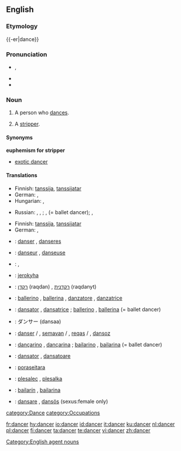 ==English==

===Etymology===
{{-er|dance}}

===Pronunciation===
* {{a|UK}} {{IPA|/ˈdæns.ə(ɹ)/}}, {{SAMPA|/"d{ns.@(r)/}}
* {{audio|en-us-dancer.ogg|Audio (US)}}
* {{rhymes|ɑːnsə(r)}}

===Noun===
{{wikipedia}}
{{en-noun}}

# A person who [[dances]].
# {{euphemism}} A [[stripper]].

====Synonyms====
'''euphemism for stripper'''
* [[exotic dancer]]

====Translations====
{{trans-top|person who dances}}
* Finnish: [[tanssija]], [[tanssijatar]]
* German: {{t+|de|Tänzerin|f}}, {{t+|de|Tänzer|m}}
* Hungarian: {{t|hu|táncos}} {{m}}, {{t|hu|táncosnő}} {{f}}
{{trans-mid}}
* Russian: {{t|ru|танцор|m|sc=Cyrl|tr=tancór}}, {{t|ru|танцовщик|m|sc=Cyrl|tr=tancóvš'ik}}, {{t|ru|танцовщица|f|sc=Cyrl|tr=tancóvš'ica}}; {{t|ru|балерун|m|sc=Cyrl|tr=bal'erún}}, {{t|ru|балерина|f|sc=Cyrl|tr=bal'erína}} (= ballet dancer); {{t|ru|плясун|m|sc=Cyrl|tr=pl'asún}}, {{t|ru|плясунья|f|sc=Cyrl|tr=pl'asún'ja}}
{{trans-bottom}}

{{trans-top|euphemism for stripper}}
* Finnish: [[tanssija]], [[tanssijatar]]
* German: {{t+|de|Tänzerin|f}}, {{t+|de|Tänzer|m}}
{{trans-mid}}
{{trans-bottom}}

{{checktrans-top}}
* {{ttbc|Dutch}}: [[danser]] {{m}}, [[danseres]] {{f}}
* {{ttbc|French}}: [[danseur]] {{m}}, [[danseuse]] {{f}}
* {{ttbc|Greek}}: {{t|el|χορευτής|m|tr=choreftís}}, {{t|el|χορεύτρια|f|tr=choréftria}}
* {{ttbc|Guarani}}: [[jerokyha]]
* {{ttbc|Hebrew}}: [[רקדן]] (raqdan) {{m}}, [[רקדנית]] (raqdanyt) {{f}}
* {{ttbc|Italian}}: [[ballerino]] {{m}}, [[ballerina]] {{f}}, [[danzatore]] {{m}}, [[danzatrice]] {{f}}
* {{ttbc|Interlingua}}: [[dansator]] {{m}}, [[dansatrice]] {{f}}; [[ballerino]] {{m}}, [[ballerina]] {{f}} (= ballet dancer)
{{trans-mid}}
* {{ttbc|Japanese}}: ダンサー (dansaa)
* {{ttbc|Kurdish}}: [[danser]] {{m}} / {{f}}, [[semavan]] {{m}} / {{f}}, [[reqas]] {{m}} / {{f}}, [[dansoz]] {{f}}
* {{ttbc|Portuguese}}: [[dançarino]] {{m}}, [[dançarina]] {{f}}; [[bailarino]] {{m}}, [[bailarina]] {{f}} (= ballet dancer)
* {{ttbc|Romanian}}: [[dansator]] {{m}}, [[dansatoare]] {{f}}
* {{ttbc|Tupinambá}}: [[poraseitara]]
* {{ttbc|Slovene}}: [[plesalec]] {{m}}, [[plesalka]] {{f}}
* {{ttbc|Spanish}}: [[bailarín]] {{m}}, [[bailarina]] {{f}}
* {{ttbc|Swedish}}: [[dansare]] {{c}}, [[dansös]] {{c}} (sexus:female only)
{{trans-bottom}}

[[Category:English agent nouns]]
[[category:Dance]]
[[category:Occupations]]

[[fr:dancer]]
[[hy:dancer]]
[[io:dancer]]
[[id:dancer]]
[[it:dancer]]
[[ku:dancer]]
[[nl:dancer]]
[[pl:dancer]]
[[fi:dancer]]
[[ta:dancer]]
[[te:dancer]]
[[vi:dancer]]
[[zh:dancer]]